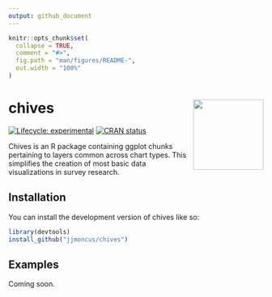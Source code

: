 ```yaml
---
output: github_document
---
```


<!-- README.md is generated from README.Rmd. Please edit that file -->

```r
knitr::opts_chunk$set(
  collapse = TRUE,
  comment = "#>",
  fig.path = "man/figures/README-",
  out.width = "100%"
)
```

# chives <img src="inst/figures/chives-hexsticker.png" align="right" height="139" />

<!-- badges: start -->
[![Lifecycle: experimental](https://img.shields.io/badge/lifecycle-experimental-orange.svg)](https://lifecycle.r-lib.org/articles/stages.html#experimental)
[![CRAN status](https://www.r-pkg.org/badges/version/chives)](https://CRAN.R-project.org/package=chives)
<!-- badges: end -->

Chives is an R package containing ggplot chunks pertaining to layers common across
chart types. This simplifies the creation of most basic data visualizations in
survey research.

## Installation

You can install the development version of chives like so:

``` r
library(devtools)
install_github("jjmoncus/chives")

```

## Examples

Coming soon.
